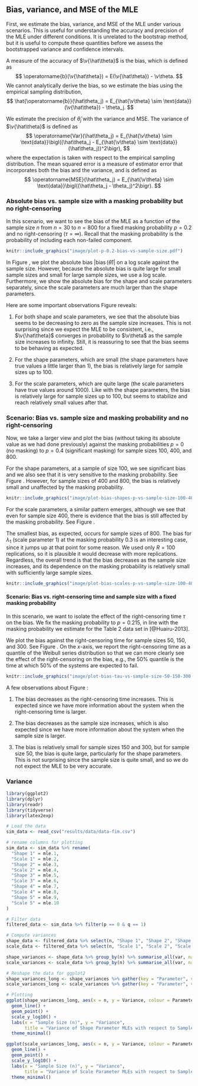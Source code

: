 ## Bias, variance, and MSE of the MLE {#sec:acc_prec}

First, we estimate the bias, variance, and MSE of the MLE under various scenarios.
This is useful for understanding the accuracy and precision of the MLE under
different conditions. It is unrelated to the bootstrap method, but it is useful to
compute these quantities before we assess the bootstrapped variance and confidence
intervals.

A measure of the accuracy of $\v{\hat\theta}$ is the bias, which is defined as
$$
\operatorname{b}(\v{\hat\theta}) = E(\v{\hat\theta}) - \v\theta.
$$
We cannot analytically derive the bias, so we estimate the bias using the empirical
sampling distribution,
$$
\hat{\operatorname{b}}(\hat\theta_j) =
    E_{\hat{\v\theta} \sim \text{data}}(\v{\hat\theta}) - \theta_j.
$$

We estimate the precision of $\hat\theta_j$ with the variance and MSE. The variance
of $\v{\hat\theta}$ is defined as
$$
\operatorname{Var}(\hat\theta_j) =
    E_{\hat{\v\theta} \sim \text{data}}\bigl((\hat\theta_j - E_{\hat{\v\theta} \sim \text{data}}(\hat\theta_j))^2\bigr),
$$
where the expectation is taken with respect to the empirical sampling distribution.
The mean squared error is a measure of estimator error that incorporates both the
bias and the variance, and is defined as
$$
\operatorname{MSE}(\hat\theta_j) =
    E_{\hat{\v\theta} \sim \text{data}}\bigl((\hat\theta_j - \theta_j)^2\bigr).
$$




### Absolute bias vs. sample size with a masking probability but no right-censoring {-}

In this scenario, we want to see the bias of the MLE as a function of the sample
size $n$ from $n = 30$ to $n = 800$ for a fixed masking probability $p = 0.2$ and no
right-censoring $(\tau = \infty)$. Recall that the masking probability is the
probability of including each non-failed component.


```r
knitr::include_graphics("image/plot-p-0.2-bias-vs-sample-size.pdf")
```

In Figure \ref{fig:plot-bias-p-0.2-vs-sample-size}, we plot the absolute bias
$|\operatorname{bias}(\hat\theta)|$ on a log scale against the sample size. 
However, because the absolute bias is quite large for small sample sizes and small
for large sample sizes, we use a log scale. Furthermore, we show the absolute bias
for the shape and scale parameters separately, since the scale parameters are much
larger than the shape parameters.

Here are some important observations Figure \ref{fig:plot-bias-p-0.2-vs-sample-size} reveals:

1. For both shape and scale parameters, we see that the absolute bias seems to be
decreasing to zero as the sample size increases. This is not surprising since we
expect the MLE to be consistent, i.e., $\v{\hat\theta}$ converges in probability
to $\v\theta$ as the sample size increases to infinity. Still, it is reassuring to
see that the bias seems to be behaving as expected.

2. For the shape parameters, which are small (the shape parameters have true values
a little larger than 1), the bias is relatively large for sample sizes up to
$100$.

3. For the scale parameters, which are quite large (the scale parameters have true
values around 1000). Like with the shape parameters, the bias is relatively large for
sample sizes up to $100$, but seems to stabilize and reach relatively small values
after that.

### Scenario: Bias vs. sample size and masking probability and no right-censoring {-}

Now, we take a larger view and plot the bias (without taking its absolute value
as we had done previously) against the masking probabilities $p = 0$
(no masking) to $p = 0.4$ (significant masking) for sample sizes 100, 400, and 800.

For the shape parameters, at a sample of size 100, we see significant bias and we
also see that it is very sensitive to the masking probability. See Figure
\ref{fig:plot-bias-shapes-vs-p-sample-size-100-400-800}. However, for sample sizes
of 400 and 800, the bias is relatively small and unaffected by the masking
probability.

```r
knitr::include_graphics("image/plot-bias-shapes-p-vs-sample-size-100-400-800.pdf")
```

For the scale parameters, a similar pattern emerges, although we see that even
for sample size 400, there is evidence that the bias is still affected by the masking
probability. See Figure \ref{fig:plot-bias-scales-vs-p-sample-size-100-400-800}.

The smallest bias, as expected, occurs for sample sizes of $800$. The bias 
for $\lambda_1$ (scale parameter 1) at the masking probability $0.3$ is an interesting
case, since it jumps up at that point for some reason. We used only $R = 100$
replications, so it is plausible it would decrease with more replications.
Regardless, the overall trend is that the bias decreases as the sample size increases, and its
dependence on the masking probability is relatively small with sufficiently large
sample sizes.

```r
knitr::include_graphics("image/plot-bias-scales-p-vs-sample-size-100-400-800.pdf")
```

#### Scenario: Bias vs. right-censoring time and sample size with a fixed masking probability {-}

In this scenario, we want to isolate the effect of the right-censoring time $\tau$
on the bias. We fix the masking probability to $p = 0.215$, in line with the masking
probability we estimate for the Table 2 data set in [@Huairu-2013].

We plot the bias against the right-censoring
time for sample sizes 50, 150, and 300. See Figure \ref{fig:plot-bias-tau-vs-sample-size-50-150-300}.
On the $x$-axis, we report the right-censoring time as a quantile of the
Weibull series distribution so that we can more clearly see the effect of the right-censoring
on the bias, e.g., the $50\%$ quantile is the time at which $50\%$ of the
systems are expected to fail.

```r
knitr::include_graphics("image/plot-bias-tau-vs-sample-size-50-150-300.pdf")
```

A few observations about Figure \ref{fig:plot-bias-tau-vs-sample-size-50-150-300}:

1. The bias decreases as the right-censoring time increases. This is expected since we have
more information about the system when the right-censoring time is larger.

2. The bias decreases as the sample size increases, which is also expected since we
have more information about the system when the sample size is larger.

3. The bias is relatively small for sample sizes 150 and 300, but for sample size 50,
the bias is quite large, particularly for the shape parameters. This is not
surprising since the sample size is quite small, and so we do not expect the MLE to
be very accurate.


### Variance

```r
library(ggplot2)
library(dplyr)
library(readr)
library(tidyverse)
library(latex2exp)

# Load the data
sim_data <- read_csv("results/data/data-fim.csv")

# rename columns for plotting
sim_data <- sim_data %>% rename(
  "Shape 1" = mle.1,
  "Scale 1" = mle.2,
  "Shape 2" = mle.3,
  "Scale 2" = mle.4,
  "Shape 3" = mle.5,
  "Scale 3" = mle.6,
  "Shape 4" = mle.7,
  "Scale 4" = mle.8,
  "Shape 5" = mle.9,
  "Scale 5" = mle.10
)

# Filter data
filtered_data <- sim_data %>% filter(p == 0 & q == 1)

# Compute variances
shape_data <- filtered_data %>% select(n, "Shape 1", "Shape 2", "Shape 3", "Shape 4", "Shape 5")
scale_data <- filtered_data %>% select(n, "Scale 1", "Scale 2", "Scale 3", "Scale 4", "Scale 5")

shape_variances <- shape_data %>% group_by(n) %>% summarise_all(var, na.rm = TRUE)
scale_variances <- scale_data %>% group_by(n) %>% summarise_all(var, na.rm = TRUE)

# Reshape the data for ggplot2
shape_variances_long <- shape_variances %>% gather(key = "Parameter", value = "Variance", -n)
scale_variances_long <- scale_variances %>% gather(key = "Parameter", value = "Variance", -n)

# Plotting
ggplot(shape_variances_long, aes(x = n, y = Variance, colour = Parameter)) +
  geom_line() +
  geom_point() +
  scale_y_log10() +
  labs(x = "Sample Size (n)", y = "Variance", 
       title = "Variance of Shape Parameter MLEs with respect to Sample Size") +
  theme_minimal()

ggplot(scale_variances_long, aes(x = n, y = Variance, colour = Parameter)) +
  geom_line() +
  geom_point() +
  scale_y_log10() +
  labs(x = "Sample Size (n)", y = "Variance", 
       title = "Variance of Scale Parameter MLEs with respect to Sample Size") +
  theme_minimal()
```

